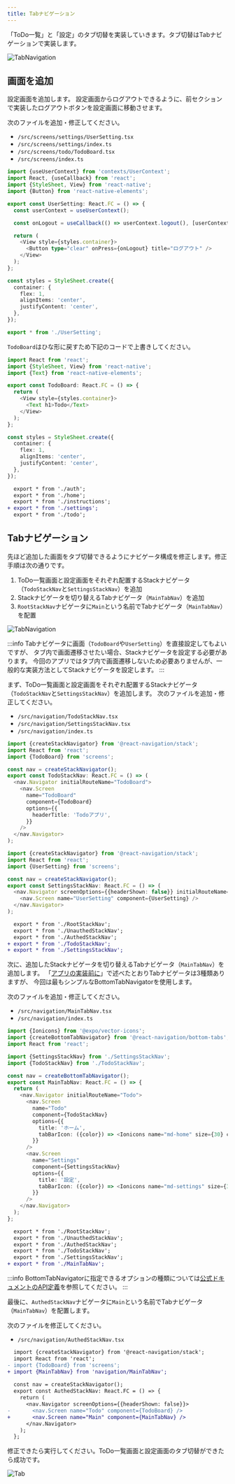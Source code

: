 ```yaml
---
title: Tabナビゲーション
---
```


「ToDo一覧」と「設定」のタブ切替を実装していきます。タブ切替はTabナビゲーションで実装します。

![TabNavigation](../app-hands-on/screen-transition-tab.png)

## 画面を追加

設定画面を追加します。
設定画面からログアウトできるように、前セクションで実装したログアウトボタンを設定画面に移動させます。

次のファイルを追加・修正してください。

- `/src/screens/settings/UserSetting.tsx`
- `/src/screens/settings/index.ts`
- `/src/screens/todo/TodoBoard.tsx`
- `/src/screens/index.ts`

```typescript jsx title="/src/screens/settings/UserSetting.tsx"
import {useUserContext} from 'contexts/UserContext';
import React, {useCallback} from 'react';
import {StyleSheet, View} from 'react-native';
import {Button} from 'react-native-elements';

export const UserSetting: React.FC = () => {
  const userContext = useUserContext();

  const onLogout = useCallback(() => userContext.logout(), [userContext]);

  return (
    <View style={styles.container}>
      <Button type="clear" onPress={onLogout} title="ログアウト" />
    </View>
  );
};

const styles = StyleSheet.create({
  container: {
    flex: 1,
    alignItems: 'center',
    justifyContent: 'center',
  },
});

```

```typescript jsx title="/src/screens/settings/index.ts"
export * from './UserSetting';

```

`TodoBoard`はひな形に戻すため下記のコードで上書きしてください。

```typescript jsx  title="/src/screens/todo/TodoBoard.tsx"
import React from 'react';
import {StyleSheet, View} from 'react-native';
import {Text} from 'react-native-elements';

export const TodoBoard: React.FC = () => {
  return (
    <View style={styles.container}>
      <Text h1>Todo</Text>
    </View>
  );
};

const styles = StyleSheet.create({
  container: {
    flex: 1,
    alignItems: 'center',
    justifyContent: 'center',
  },
});

```

```diff title="/src/screens/index.ts"
  export * from './auth';
  export * from './home';
  export * from './instructions';
+ export * from './settings';
  export * from './todo';
```

## Tabナビゲーション

先ほど追加した画面をタブ切替できるようにナビゲータ構成を修正します。修正手順は次の通りです。

1. ToDo一覧画面と設定画面をそれぞれ配置するStackナビゲータ（`TodoStackNav`と`SettingsStackNav`）を追加
1. Stackナビゲータを切り替えるTabナビゲータ（`MainTabNav`）を追加
1. `RootStackNav`ナビゲータに`Main`という名前でTabナビゲータ（`MainTabNav`）を配置

![TabNavigation](../app-hands-on/tab_navigation.png)

:::info
Tabナビゲータに画面（`TodoBoard`や`UserSetting`）を直接設定してもよいですが、
タブ内で画面遷移させたい場合、Stackナビゲータを設定する必要があります。
今回のアプリではタブ内で画面遷移しないため必要ありませんが、一般的な実装方法としてStackナビゲータを設定します。
:::

まず、ToDo一覧画面と設定画面をそれぞれ配置するStackナビゲータ（`TodoStackNav`と`SettingsStackNav`）を追加します。
次のファイルを追加・修正してください。

- `/src/navigation/TodoStackNav.tsx`
- `/src/navigation/SettingsStackNav.tsx`
- `/src/navigation/index.ts`

```typescript jsx title="/src/navigation/TodoStackNav.tsx"
import {createStackNavigator} from '@react-navigation/stack';
import React from 'react';
import {TodoBoard} from 'screens';

const nav = createStackNavigator();
export const TodoStackNav: React.FC = () => (
  <nav.Navigator initialRouteName="TodoBoard">
    <nav.Screen
      name="TodoBoard"
      component={TodoBoard}
      options={{
        headerTitle: 'Todoアプリ',
      }}
    />
  </nav.Navigator>
);

```

```typescript jsx title="/src/navigation/SettingsStackNav.tsx"
import {createStackNavigator} from '@react-navigation/stack';
import React from 'react';
import {UserSetting} from 'screens';

const nav = createStackNavigator();
export const SettingsStackNav: React.FC = () => (
  <nav.Navigator screenOptions={{headerShown: false}} initialRouteName="UserSetting">
    <nav.Screen name="UserSetting" component={UserSetting} />
  </nav.Navigator>
);

```

``` diff jsx title="/src/navigation/index.ts"
  export * from './RootStackNav';
  export * from './UnauthedStackNav';
  export * from './AuthedStackNav';
+ export * from './TodoStackNav';
+ export * from './SettingsStackNav';
```

次に、追加したStackナビゲータを切り替えるTabナビゲータ（`MainTabNav`）を追加します。
「[アプリの実装前に](../../basic-concepts/react-navigation-basics/tab.mdx)」で述べたとおりTabナビゲータは3種類ありますが、
今回は最もシンプルなBottomTabNavigatorを使用します。

次のファイルを追加・修正してください。

- `/src/navigation/MainTabNav.tsx`
- `/src/navigation/index.ts`

```typescript jsx title="/src/navigation/MainTabNav.tsx"
import {Ionicons} from '@expo/vector-icons';
import {createBottomTabNavigator} from '@react-navigation/bottom-tabs';
import React from 'react';

import {SettingsStackNav} from './SettingsStackNav';
import {TodoStackNav} from './TodoStackNav';

const nav = createBottomTabNavigator();
export const MainTabNav: React.FC = () => {
  return (
    <nav.Navigator initialRouteName="Todo">
      <nav.Screen
        name="Todo"
        component={TodoStackNav}
        options={{
          title: 'ホーム',
          tabBarIcon: ({color}) => <Ionicons name="md-home" size={30} color={color} />,
        }}
      />
      <nav.Screen
        name="Settings"
        component={SettingsStackNav}
        options={{
          title: '設定',
          tabBarIcon: ({color}) => <Ionicons name="md-settings" size={30} color={color} />,
        }}
      />
    </nav.Navigator>
  );
};

```

``` diff jsx title="/src/navigation/index.ts"
  export * from './RootStackNav';
  export * from './UnauthedStackNav';
  export * from './AuthedStackNav';
  export * from './TodoStackNav';
  export * from './SettingsStackNav';
+ export * from './MainTabNav';
```

:::info
BottomTabNavigatorに指定できるオプションの種類については[公式ドキュメントのAPI定義](https://reactnavigation.org/docs/bottom-tab-navigator#options)を参照してください。
:::

最後に、`AuthedStackNav`ナビゲータに`Main`という名前でTabナビゲータ（`MainTabNav`）を配置します。

次のファイルを修正してください。

- `/src/navigation/AuthedStackNav.tsx`

``` diff jsx title="/src/navigation/AuthedStackNav.tsx"
  import {createStackNavigator} from '@react-navigation/stack';
  import React from 'react';
- import {TodoBoard} from 'screens';
+ import {MainTabNav} from 'navigation/MainTabNav';
  
  const nav = createStackNavigator();
  export const AuthedStackNav: React.FC = () => {
    return (
      <nav.Navigator screenOptions={{headerShown: false}}>
-       <nav.Screen name="Todo" component={TodoBoard} />
+       <nav.Screen name="Main" component={MainTabNav} />
      </nav.Navigator>
    );
  };
```

修正できたら実行してください。ToDo一覧画面と設定画面のタブ切替ができたら成功です。

![Tab](../app-hands-on/tab.png)
